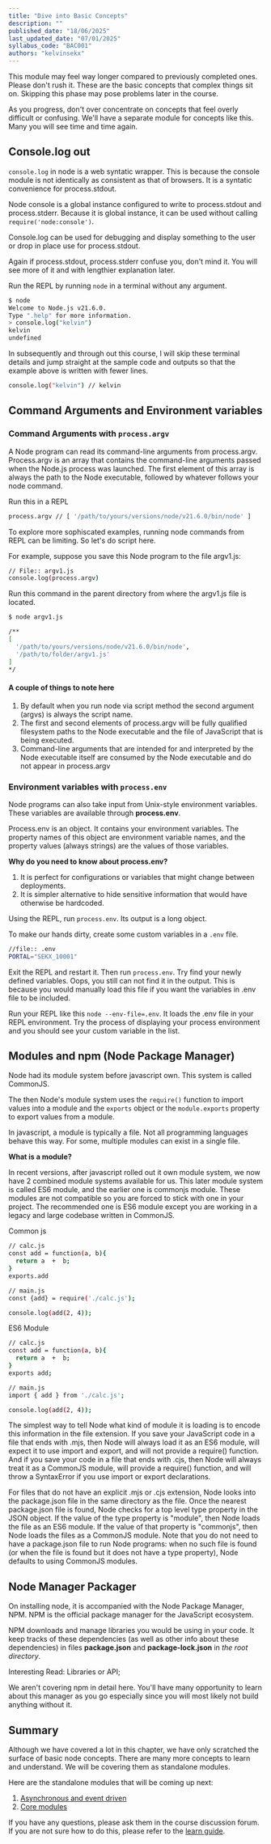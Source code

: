 ```yaml
---
title: "Dive into Basic Concepts"
description: ""
published_date: "18/06/2025"
last_updated_date: "07/01/2025"
syllabus_code: "BAC001"
authors: "kelvinsekx"
---
```


This module may feel way longer compared to previously completed ones. Please don't rush it. These are the basic concepts that complex things sit on. Skipping this phase may pose problems later in the course.

As you progress, don't over concentrate on concepts that feel overly difficult or confusing. We'll have a separate module for concepts like this. Many you will see time and time again.

## Console.log out

`console.log` in node is a web syntatic wrapper. This is because the console module is not identically as consistent as that of browsers. It is a syntatic convenience for process.stdout.

Node console is a global instance configured to write to process.stdout and process.stderr. Because it is global instance, it can be used without calling `require('node:console')`.

Console.log can be used for debugging and display something to the user or drop in place use for process.stdout.

<AsideNote>
  Again if process.stdout, process.stderr confuse you, don't mind it. You will
  see more of it and with lengthier explanation later.
</AsideNote>

Run the REPL by running `node` in a terminal without any argument.

```bash
$ node
Welcome to Node.js v21.6.0.
Type ".help" for more information.
> console.log("kelvin")
kelvin
undefined
```

In subsequently and through out this course, I will skip these terminal details and jump straight at the sample code and outputs so that the example above is written with fewer lines.

```bash
console.log("kelvin") // kelvin
```

## Command Arguments and Environment variables

### Command Arguments with `process.argv`

A Node program can read its command-line arguments from process.argv.
Process.argv is an array that contains the command-line arguments passed when the Node.js process was launched. The first element of this array is always the path to the Node executable, followed by whatever follows your node command.

Run this in a REPL

```bash
process.argv // [ '/path/to/yours/versions/node/v21.6.0/bin/node' ]
```

To explore more sophiscated examples, running node commands from REPL can be limiting. So let's do script here.

For example, suppose you save this Node program to the file argv1.js:

```bash
// File:: argv1.js
console.log(process.argv)
```

Run this command in the parent directory from where the argv1.js file is located.

```bash
$ node argv1.js

/**
[
  '/path/to/yours/versions/node/v21.6.0/bin/node',
  '/path/to/folder/argv1.js'
]
*/
```

#### A couple of things to note here

1. By default when you run node via script method the second argument (argvs) is always the script name.
2. The first and second elements of process.argv will be fully qualified filesystem paths to the Node executable and the file of JavaScript that is being executed.
3. Command-line arguments that are intended for and interpreted by the Node executable itself are consumed by the Node executable and do not appear in process.argv

### Environment variables with `process.env`

Node programs can also take input from Unix-style environment variables. These variables are available through **process.env**.

Process.env is an object. It contains your environment variables. The property names of this object are environment variable names, and the property values (always strings) are the values of those variables.

**Why do you need to know about process.env?**

1. It is perfect for configurations or variables that might change between deployments.
2. It is simpler alternative to hide sensitive information that would have otherwise be hardcoded.

Using the REPL, run `process.env`. Its output is a long object.

To make our hands dirty, create some custom variables in a `.env` file.

```bash
//file:: .env
PORTAL="SEKX_10001"
```

Exit the REPL and restart it. Then run `process.env`. Try find your newly defined variables. Oops, you still can not find it in the output. This is because you would manually load this file if you want the variables in .env file to be included.

Run your REPL like this `node --env-file=.env`. It loads the .env file in your REPL environment. Try the process of displaying your process environment and you should see your custom variable in the list.

## Modules and npm (Node Package Manager)

Node had its module system before javascript own. This system is called CommonJS.

The then Node's module system uses the `require()` function to import values into a module and the `exports` object or the `module.exports` property to export values from a module.

In javascript, a module is typically a file. Not all programming languages behave this way. For some, multiple modules can exist in a single file.

**What is a module?**

In recent versions, after javascript rolled out it own module system, we now have 2 combined module systems available for us. This later module system is called ES6 module, and the earlier one is commonjs module. These modules are not compatible so you are forced to stick with one in your project. The recommended one is ES6 module except you are working in a legacy and large codebase written in CommonJS.

Common js

```bash
// calc.js
const add = function(a, b){
  return a  +  b;
}
exports.add

// main.js
const {add} = require('./calc.js');

console.log(add(2, 4));
```

ES6 Module

```bash
// calc.js
const add = function(a, b){
  return a  +  b;
}
exports add;

// main.js
import { add } from './calc.js';

console.log(add(2, 4));
```

The simplest way to tell Node what kind of module it is loading is to encode this information in the file extension. If you save your JavaScript code in a file that ends with .mjs, then Node will always load it as an ES6 module, will expect it to use import and export, and will not provide a require() function. And if you save your code in a file that ends with .cjs, then Node will always treat it as a CommonJS module, will provide a require() function, and will throw a SyntaxError if you use import or export declarations.

For files that do not have an explicit .mjs or .cjs extension, Node looks into the package.json file in the same directory as the file. Once the nearest package.json file is found, Node checks for a top level type property in the JSON object. If the value of the type property is "module", then Node loads the file as an ES6 module. If the value of that property is "commonjs", then Node loads the files as a CommonJS module. Note that you do not need to have a package.json file to run Node programs: when no such file is found (or when the file is found but it does not have a type property), Node defaults to using CommonJS modules.

## Node Manager Packager

On installing node, it is accompanied with the Node Package Manager, NPM. NPM is the official package manager for the JavaScript ecosystem.

NPM downloads and manage libraries you would be using in your code. It keep tracks of these dependencies (as well as other info about these dependencies) in files **package.json** and **package-lock.json** in _the root directory_.

Interesting Read: Libraries or API;

We aren't covering npm in detail here. You'll have many opportunity to learn about this manager as you go especially since you will most likely not build anything without it.

## Summary

Although we have covered a lot in this chapter, we have only scratched the surface of basic node concepts. There are many more concepts to learn and understand. We will be covering them as standalone modules.

Here are the standalone modules that will be coming up next:

1. [Asynchronous and event driven](/learn/backend/node/003-async-concepts)
2. [Core modules](../http)

If you have any questions, please ask them in the course discussion forum. If you are not sure how to do this, please refer to the [learn guide](/learn/guide).

